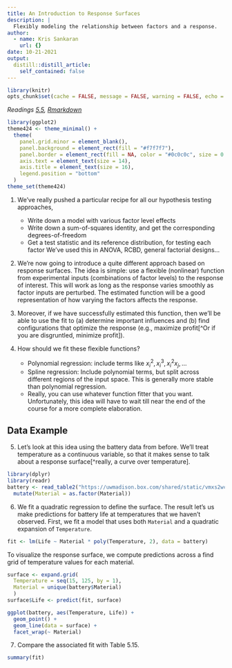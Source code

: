 ```yaml
---
title: An Introduction to Response Surfaces
description: |
  Flexibly modeling the relationship between factors and a response.
author:
  - name: Kris Sankaran
    url: {}
date: 10-21-2021
output:
  distill::distill_article:
    self_contained: false
---
```


```r
library(knitr)
opts_chunk$set(cache = FALSE, message = FALSE, warning = FALSE, echo = TRUE)
```

_Readings [5.5](https://www.wiley.com/en-us/Design+and+Analysis+of+Experiments%2C+10th+Edition-p-9781119492443#content-section), [Rmarkdown](https://github.com/krisrs1128/stat424_f21/blob/main/_posts/2021-08-16-week7-4/week7-4.Rmd)_

```r
library(ggplot2)
theme424 <- theme_minimal() + 
  theme(
    panel.grid.minor = element_blank(),
    panel.background = element_rect(fill = "#f7f7f7"),
    panel.border = element_rect(fill = NA, color = "#0c0c0c", size = 0.6),
    axis.text = element_text(size = 14),
    axis.title = element_text(size = 16),
    legend.position = "bottom"
  )
theme_set(theme424)
```

1. We’ve really pushed a particular recipe for all our hypothesis testing
approaches,
    * Write down a model with various factor level effects
    * Write down a sum-of-squares identity, and get the corresponding
    degrees-of-freedom
    * Get a test statistic and its reference distribution, for testing each factor
We’ve used this in ANOVA, RCBD, general factorial designs…

2. We’re now going to introduce a quite different approach based on response
surfaces. The idea is simple: use a flexible (nonlinear) function from
experimental inputs (combinations of factor levels) to the response of interest.
This will work as long as the response varies smoothly as factor inputs are
perturbed. The estimated function will be a good representation of how varying
the factors affects the response.

3. Moreover, if we have successfully estimated this function, then we’ll be able
to use the fit to (a) determine important influences and (b) find configurations
that optimize the response (e.g., maximize profit[^Or if you are disgruntled,
minimize profit]).

4. How should we fit these flexible functions?
    * Polynomial regression: include terms like $x_i^2, x_i^3, x_i^2 x_j, ...$
    * Spline regression: Include polynomial terms, but split across different
    regions of the input space. This is generally more stable than polynomial
    regression.
    * Really, you can use whatever function fitter that you want.
Unfortunately, this idea will have to wait till near the end of the course for a
more complete elaboration.

## Data Example

5. Let's look at this idea using the battery data from before. We'll treat
temperature as a continuous variable, so that it makes sense to talk about a
response surface[^really, a curve over temperature].

```r
library(dplyr)
library(readr)
battery <- read_table2("https://uwmadison.box.com/shared/static/vmxs2wcsdxkdjujp85nw5kvk83xz4gl9.txt") %>%
  mutate(Material = as.factor(Material))
```

6. We fit a quadratic regression to define the surface. The result let's us make
predictions for battery life at temperatures that we haven't observed. First, we
fit a model that uses both `Material` and a quadratic expansion of `Temperature`.

```r
fit <- lm(Life ~ Material * poly(Temperature, 2), data = battery)
```

  To visualize the response surface, we compute predictions across a find grid
  of temperature values for each material.

```r
surface <- expand.grid(
  Temperature = seq(15, 125, by = 1),
  Material = unique(battery$Material) 
  )
surface$Life <- predict(fit, surface)

ggplot(battery, aes(Temperature, Life)) +
  geom_point() +
  geom_line(data = surface) +
  facet_wrap(~ Material)
```

7. Compare the associated fit with Table 5.15.

```r
summary(fit)
```